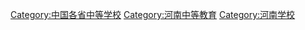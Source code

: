 [[Category:中国各省中等学校|Category:中国各省中等学校]]
[[Category:河南中等教育|Category:河南中等教育]]
[[Category:河南学校|Category:河南学校]]